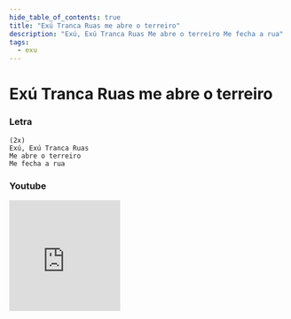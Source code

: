 ```yaml
---
hide_table_of_contents: true
title: "Exú Tranca Ruas me abre o terreiro"
description: "Exú, Exú Tranca Ruas Me abre o terreiro Me fecha a rua"
tags:
  - exu
---
```


# Exú Tranca Ruas me abre o terreiro

### Letra

```text
(2x)
Exú, Exú Tranca Ruas
Me abre o terreiro
Me fecha a rua
```

### Youtube

<iframe
  width="200"
  height="200"
  src="https://www.youtube.com/embed/u6YsUSV-moU"
  title="YouTube video player"
  frameborder="0"
  allow="accelerometer; autoplay; clipboard-write; encrypted-media; gyroscope; picture-in-picture; web-share"
  referrerpolicy="strict-origin-when-cross-origin"
  allowfullscreen
></iframe>